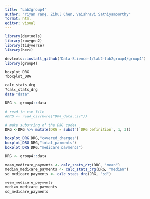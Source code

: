 ```yaml
---
title: "Lab2group4"
author: "Yiyan Yang, Zihui Chen, Vaishnavi Sathiyamoorthy"
format: html
editor: visual
---
```


```r
library(devtools)
library(roxygen2)
library(tidyverse)
library(here)

devtools::install_github("Data-Science-I/lab2-lab2group4/group4")
library(group4)

```

```r
boxplot_DRG
?boxplot_DRG
```

```r
calc_stats_drg
?calc_stats_drg
data("data") 
```

```r
DRG <- group4::data  
```

```r
# read in csv file
#DRG <- read_csv(here("DRG_data.csv"))

# make substring of the DRG codes
DRG <-DRG %>% mutate(DRG = substr(`DRG Definition`, 1, 3))
```

```r
boxplot_DRG(DRG,"covered_charges")
boxplot_DRG(DRG,"total_payments")
boxplot_DRG(DRG,"medicare_payments")
```

```r
DRG <- group4::data

mean_medicare_payments <- calc_stats_drg(DRG, "mean")
median_medicare_payments <- calc_stats_drg(DRG, "median")
sd_medicare_payments <- calc_stats_drg(DRG, "sd")

mean_medicare_payments
median_medicare_payments
sd_medicare_payments
```
